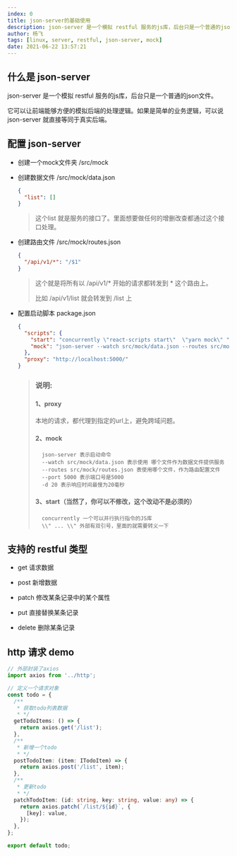 ```yaml
---
index: 0
title: json-server的基础使用
description: json-server 是一个模拟 restful 服务的js库，后台只是一个普通的json文件。
author: 杨飞
tags: [linux, server, restful, json-server, mock]
date: 2021-06-22 13:57:21
---
```


## 什么是 json-server

json-server 是一个模拟 restful 服务的js库，后台只是一个普通的json文件。

它可以让前端能够方便的模拟后端的处理逻辑。如果是简单的业务逻辑，可以说 json-server 就直接等同于真实后端。

## 配置 json-server

- 创建一个mock文件夹 /src/mock

- 创建数据文件 /src/mock/data.json

  ```json
  {
    "list": []
  }
  ```

  > 这个list 就是服务的接口了。里面想要做任何的增删改查都通过这个接口处理。

- 创建路由文件 /src/mock/routes.json

  ```json
  {
    "/api/v1/*": "/$1"
  }
  ```

  > 这个就是将所有以 /api/v1/* 开始的请求都转发到 * 这个路由上。
  >
  > 比如 /api/v1/list 就会转发到 /list 上

- 配置启动脚本 package.json

  ```json
  {
    "scripts": {
      "start": "concurrently \"react-scripts start\"  \"yarn mock\" ",
      "mock": "json-server --watch src/mock/data.json --routes src/mock/routes.json --port 5000 -d 20"
    },
    "proxy": "http://localhost:5000/"
  }
  ```

  > ### 说明:
  > #### 1、proxy
  >   本地的请求，都代理到指定的url上，避免跨域问题。
  >
  > #### 2、mock
  >  ```shell
  >    json-server 表示启动命令
  >    --watch src/mock/data.json 表示使用 哪个文件作为数据文件提供服务
  >    --routes src/mock/routes.json 表使用哪个文件，作为路由配置文件
  >    --port 5000 表示端口号是5000
  >    -d 20 表示响应时间最慢为20毫秒
  >  ```
  >
  >  #### 3、start（当然了，你可以不修改，这个改动不是必须的）
  >  ```shell
  >    concurrently 一个可以并行执行指令的JS库
  >    \\" ... \\" 外部有双引号，里面的就需要转义一下
  >  ```


## 支持的 restful 类型

- get 请求数据

- post 新增数据

- patch  修改某条记录中的某个属性

- put 直接替换某条记录

- delete 删除某条记录


## http 请求 demo

```typescript
// 外部封装了axios
import axios from '../http';

// 定义一个请求对象
const todo = {
  /**
   * 获取todo列表数据
   * */
  getTodoItems: () => {
    return axios.get('/list');
  },
  /**
   * 新增一个todo
   * */
  postTodoItem: (item: ITodoItem) => {
    return axios.post('/list', item);
  },
  /**
   * 更新todo
   * */
  patchTodoItem: (id: string, key: string, value: any) => {
    return axios.patch(`/list/${id}`, {
      [key]: value,
    });
  },
};

export default todo;
```
